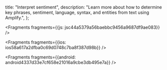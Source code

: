   title: "Interpret sentiment",
  description: "Learn more about how to determine key phrases, sentiment, language, syntax, and entities from text using Amplify.",
};






<Fragments fragments={{js: jsc44a5379a56baebbc9456a9687df9ae083}} />



<Fragments fragments={{ios: ios58a617a2dfba0c69d0748c7ba8f387d98b}} />



<Fragments fragments={{android: android4337d33e7cf658e21016a9cbe3db495e7a}} />
